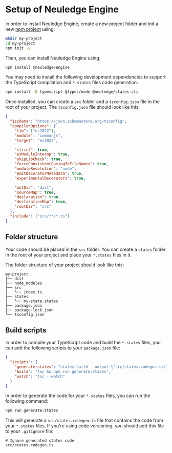 # Setup of Neuledge Engine

In order to install Neuledge Engine, create a new project folder and init a new [npm project](https://nodejs.org/en/download/) using:

```bash
mkdir my-project
cd my-project
npm init -y
```

Then, you can install Neuledge Engine using:

```bash
npm install @neuledge/engine
```

You may need to install the following development dependencies to support the TypeScript compilation and `*.states` files code generation:

```bash
npm install -D typescript @types/node @neuledge/states-cli
```

Once installed, you can create a `src` folder and a `tsconfig.json` file in the root of your project. The `tsconfig.json` file should look like this:

```json filename="tsconfig.json"
{
  "$schema": "https://json.schemastore.org/tsconfig",
  "compilerOptions": {
    "lib": ["es2022"],
    "module": "commonjs",
    "target": "es2022",

    "strict": true,
    "esModuleInterop": true,
    "skipLibCheck": true,
    "forceConsistentCasingInFileNames": true,
    "moduleResolution": "node",
    "emitDecoratorMetadata": true,
    "experimentalDecorators": true,

    "outDir": "dist",
    "sourceMap": true,
    "declaration": true,
    "declarationMap": true,
    "rootDir": "src"
  },
  "include": ["src/**/*.ts"]
}
```

## Folder structure

Your code should be placed in the `src` folder. You can create a `states` folder in the root of your project and place your `*.states` files in it.

The folder structure of your project should look like this:

```
my-project
├── dist
├── node_modules
├── src
│   └── index.ts
├── states
│   └── my-state.states
├── package.json
├── package-lock.json
└── tsconfig.json
```

## Build scripts

In order to compile your TypeScript code and build the `*.states` files, you can add the following scripts to your `package.json` file:

```json filename="package.json"
{
  "scripts": {
    "generate:states": "states build --output \"src/states.codegen.ts\" \"states/**/*.states\"",
    "build": "tsc && npm run generate:states",
    "watch": "tsc --watch"
  }
}
```

In order to generate the code for your `*.states` files, you can run the following command:

```bash
npm run generate:states
```

This will generate a `src/states.codegen.ts` file that contains the code from your `*.states` files. If you're using code versioning, you should add this file to your `.gitignore` file:

```gitignore filename=".gitignore"
# Ignore generated states code
src/states.codegen.ts
```
